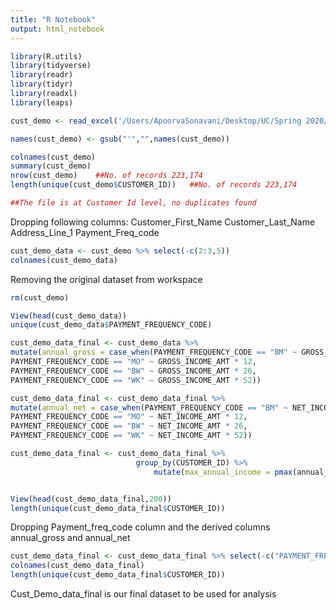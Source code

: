 ```yaml
---
title: "R Notebook"
output: html_notebook
---
```


```r
library(R.utils)
library(tidyverse)
library(readr)
library(tidyr)
library(readxl)
library(leaps)
```

```r
cust_demo <- read_excel('/Users/ApoorvaSonavani/Desktop/UC/Spring 2020/Graduate Case Studies/Data/CUSTOMER_DETAILS_UPDATED.xlsx')

names(cust_demo) <- gsub("'","",names(cust_demo))
```


```r
colnames(cust_demo)
summary(cust_demo)
nrow(cust_demo)    ##No. of records 223,174
length(unique(cust_demo$CUSTOMER_ID))   ##No. of records 223,174

##The file is at Customer Id level, no duplicates found
```

Dropping following columns:
Customer_First_Name
Customer_Last_Name
Address_Line_1
Payment_Freq_code

```r
cust_demo_data <- cust_demo %>% select(-c(2:3,5))
colnames(cust_demo_data)
```

Removing the original dataset from workspace
```r
rm(cust_demo)
```


```r
View(head(cust_demo_data))
unique(cust_demo_data$PAYMENT_FREQUENCY_CODE)

cust_demo_data_final <- cust_demo_data %>% 
mutate(annual_gross = case_when(PAYMENT_FREQUENCY_CODE == "BM" ~ GROSS_INCOME_AMT * 6,
PAYMENT_FREQUENCY_CODE == "MO" ~ GROSS_INCOME_AMT * 12,
PAYMENT_FREQUENCY_CODE == "BW" ~ GROSS_INCOME_AMT * 26,
PAYMENT_FREQUENCY_CODE == "WK" ~ GROSS_INCOME_AMT * 52))

cust_demo_data_final <- cust_demo_data_final %>% 
mutate(annual_net = case_when(PAYMENT_FREQUENCY_CODE == "BM" ~ NET_INCOME_AMT * 6,
PAYMENT_FREQUENCY_CODE == "MO" ~ NET_INCOME_AMT * 12,
PAYMENT_FREQUENCY_CODE == "BW" ~ NET_INCOME_AMT * 26,
PAYMENT_FREQUENCY_CODE == "WK" ~ NET_INCOME_AMT * 52))

cust_demo_data_final <- cust_demo_data_final %>% 
                            group_by(CUSTOMER_ID) %>%
                                mutate(max_annual_income = pmax(annual_gross, annual_net, na.rm = T)) %>% ungroup()


View(head(cust_demo_data_final,200))
length(unique(cust_demo_data_final$CUSTOMER_ID))

```

Dropping Payment_freq_code column and the derived columns annual_gross and annual_net


```r
cust_demo_data_final <- cust_demo_data_final %>% select(-c("PAYMENT_FREQUENCY_CODE", "annual_gross", "annual_net"))
colnames(cust_demo_data_final)
length(unique(cust_demo_data_final$CUSTOMER_ID))
```


Cust_Demo_data_final is our final dataset to be used for analysis

